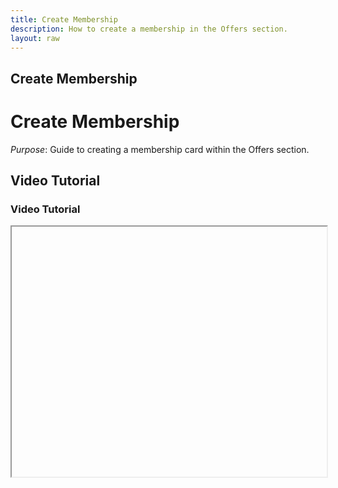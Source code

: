 ```yaml
---
title: Create Membership
description: How to create a membership in the Offers section.
layout: raw
---
```



<div className="mdx-content">

## Create Membership

<h1 className="text-3xl font-bold text-gray-900 mb-4">Create Membership</h1>  

*Purpose*: Guide to creating a membership card within the Offers section.

## Video Tutorial

<h3 className="text-xl font-medium text-gray-800 mb-2">Video Tutorial</h3>

<iframe
  width="100%"
  height="400"
  title="Create Membership Tutorial"
  allowFullScreen
  className="rounded-lg"
/>

---

## Steps:

<h2 className="text-2xl font-semibold text-gray-800 mt-8 mb-4">Step-by-step Instructions</h2>

❶ **Navigate to Offers**  
Go to the **Offers** section.

❷ **Click Membership Tab**  
Select the **Membership** tab from the top.

❸ **Add a New Membership**  
Click the **Add Membership** button to begin.

❹ **Fill Out the Form**  
Complete the form fields:
- Choose a **Card Template**
- Enter a **Name**, **Validity**, and **Description**
- Click **Next**

❺ **Configure Pricing**  
Enable sale types and input values:
- Toggle **Online** or **Walk-in** sale
- Enter **Total Value** and **Membership Price**
- Click **Next**

❻ **Select Venue(s)**  
Choose one or more venues where this membership will be available.

❼ **Save the Membership**  
Click the **Save** button to finalize and create the membership.

---

**Tip for First-Time Users**:  
Ensure you’ve double-checked pricing and venue selections before saving.

<div className="space-y-4 mt-6">

<div className="my-10 border-t border-gray-200" />

## More questions about this

<h3 className="text-xl font-semibold text-black mb-4 mt-10"> More questions about this?</h3>
</div>
<div className="space-y-4 mt-6">
  <details className="bg-white rounded-md p-4 border border-gray-300">
  <summary
    className="font-medium text-base text-gray-900"
    style={{
      backgroundColor: 'transparent',
      outline: 'none',
      cursor: 'pointer',
      userSelect: 'none',
      listStyle: 'none',
    }}
  >Can I edit a membership after saving?</summary>
   <p className="mt-2 text-sm text-gray-700">
      Yes, click on the membership name to open it and make edits.
    </p>
  </details>

  <details className="bg-white rounded-md p-4 border border-gray-300">
  <summary
    className="font-medium text-base text-gray-900"
    style={{
      backgroundColor: 'transparent',
      outline: 'none',
      cursor: 'pointer',
      userSelect: 'none',
      listStyle: 'none',
    }}
  >Can memberships be deleted?</summary>
    <p className="mt-2 text-sm text-gray-700">
      Yes, use the 3-dot menu next to the membership name and select delete.
    </p>
  </details>
</div>
</div>

---

<div className="space-y-4 mt-6">

<div className="my-10 border-t border-gray-200" />

<div className="mdx-content mt-10">

Was this article helpful?

<div style={{ display: 'flex', gap: '1rem' }}>
  <button style={{ padding: '0.5rem', borderRadius: '9999px', backgroundColor: '#f0f0f0' }}>
    <FaThumbsUp/>
  </button>
  <button style={{ padding: '0.5rem', borderRadius: '9999px', backgroundColor: '#f0f0f0' }}>
    <FaThumbsDown/>
  </button>
</div>
</div>

---
</div>
